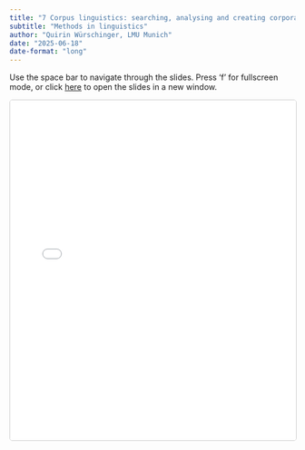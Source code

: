 ```yaml
---
title: "7 Corpus linguistics: searching, analysing and creating corpora"
subtitle: "Methods in linguistics"
author: "Quirin Würschinger, LMU Munich"
date: "2025-06-18"
date-format: "long"
---
```


::: {.callout-note}
Use the space bar to navigate through the slides. Press 'f' for fullscreen mode, or click [here](07_corpus-linguistics-2-slides.html) to open the slides in a new window.
:::

<iframe src="07_corpus-linguistics-2-slides.html" width="100%" height="600" style="border: 1px solid #ccc; border-radius: 5px;"></iframe>